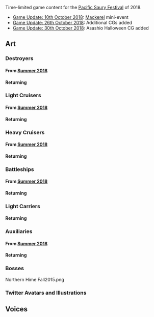 Time-limited game content for the [[Wikipedia:ja:目黒のさんま|Pacific Saury Festival]] of 2018.
* [[Thread:690967|Game Update: 10th October 2018]]: [[Mackerel]] mini-event
* [[Thread:692739|Game Update: 26th October 2018]]: Additional CGs added
* [[Thread:693289|Game Update: 30th October 2018]]: Asashio Halloween CG added

==Art==
{{SeasonalTOC|art=x|text=Ship girls and Bosses|Akizuki|Fujinami|Hamakaze|Ikazuchi|Inazuma|Kawakaze|Naganami|Oboro|Shiratsuyu|Urakaze|Libeccio|Isokaze|Ayanami|Shikinami|Harusame|Asashimo|Fubuki|Akebono|Murasame|Shigure|Ushio|Yuugumo|Sagiri|Shiratsuyu|Uzuki|Верный|Michishio|Kishinami|Okinami|Jintsuu|Yura|Kuma|Nagara|Natori|Ooyodo|Tama|Gotland|Furutaka|Zara|Mutsu|Fusou|Richelieu|Gambier Bay|Shouhou|Akitsu Maru|Taigei|Ryuuhou|Kamoi|Commandant Teste|Etorofu|Fukae|Northern Princess}}
===Destroyers===
====From [[Seasonal/Summer 2018|Summer 2018]]====
{{SeasonalGallery|Akizuki/Yukata|Fujinami/Yukata}}
====Returning====
{{SeasonalGallery|Hamakaze/Yukata|Ikazuchi/Yukata|Inazuma/Yukata|Kawakaze/Yukata|Naganami/Yukata|Oboro/Yukata|Shiratsuyu/Yukata|Urakaze/Yukata|Libeccio/Yukata|Isokaze/Mackerel Pike Festival|Isokaze/Kai Mackerel Pike Festival|Z1/Oktoberfest|Ayanami/Yukata|Shikinami/Yukata|Harusame/Fall|Fubuki/Happi|Fubuki/Kai Ni Happi|Akebono/Mackerel Pike Festival|Murasame/Mackerel Pike Festival|Shigure/Kai Ni Mackerel Pike Festival|Ushio/Mackerel Pike Festival|Ushio/Kai Ni Mackerel Pike Festival|Yuugumo/Mackerel Pike Festival|Sagiri/Mackerel Pike Festival|Shiratsuyu/Yukata|Uzuki/Mackerel Pike Festival|Verniy/Mackerel Pike Festival}}
===={{new}}====
{{SeasonalGallery|Asashimo/Mackerel Pike Festival|Kishinami/Mackerel Pike Festival|Michishio/Mackerel Pike Festival|Okinami/Mackerel Pike Festival|Ooshio/Mackerel Pike Festival|Ooshio Kai Ni/Mackerel Pike Festival|Ushio/Mackerel Pike Festival 2018|Oboro/Mackerel Pike Festival|Sazanami/Mackerel Pike Festival|Akebono/Mackerel Pike Festival 2018|Hatsuzuki/Mackerel Pike Festival|Asashio/Halloween|Asashio Kai Ni/Halloween|Asashio Kai Ni D/Halloween}}

===Light Cruisers===
====From [[Seasonal/Summer 2018|Summer 2018]]====
{{SeasonalGallery|Jintsuu/Kai Ni Yukata|Yura/Yukata|Yura/Kai Ni Yukata}}
====Returning====
{{SeasonalGallery|Kuma/Yukata|Nagara/Yukata|Natori/Yukata|Ooyodo/Kai Yukata|Tama/Mackerel Pike Festival}}
===={{new}}====
{{SeasonalGallery|Gotland/Mackerel Pike Festival}}
===Heavy Cruisers===
====From [[Seasonal/Summer 2018|Summer 2018]]====
{{SeasonalGallery|Furutaka/Yukata}}
====Returning====
{{SeasonalGallery|Zara/Mackerel Pike Festival}}
===Battleships===
====From [[Seasonal/Summer 2018|Summer 2018]]====
{{SeasonalGallery|Mutsu/Yukata}}
====Returning====
{{SeasonalGallery|Fusou/Mackerel Pike Festival|Richelieu/Autumn Casual}}
===Light Carriers===
====Returning====
{{SeasonalGallery|Ryuuhou/Mackerel Pike Festival}}
===={{new}}====
{{SeasonalGallery|Gambier Bay/Mackerel Pike Festival|Shouhou/Mackerel Pike Festival}}
===Auxiliaries===
====From [[Seasonal/Summer 2018|Summer 2018]]====
{{SeasonalGallery|Kamoi/Yukata|Kamoi/Kai Yukata|Kamoi/Kai Bo Yukata}}
====Returning====
{{SeasonalGallery|Akitsu Maru/Mackerel Pike Festival|Taigei/Mackerel Pike Festival|Matsuwa/Yukata}}
===={{new}}====
{{SeasonalGallery|Commandant Teste/Mackerel Pike Festival|Etorofu/Mackerel Pike Festival|Fukae/Mackerel Pike Festival}}
===Bosses===
<gallery spacing="small" bordercolor="transparent" captionalign="center" hideaddbutton="true">
Northern Hime Fall2015.png
</gallery>
===Twitter Avatars and Illustrations===
<gallery spacing="small" bordercolor="transparent" captionalign="center" hideaddbutton="true">

</gallery>

==Voices==
{{SeasonalTOC}}
{{SeasonalQuotes}}